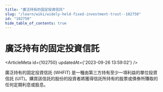 ```yaml
---
title: "廣泛持有的固定投資信託"
slug: "/learn/wiki/widely-held-fixed-investment-trust--102750"
id: "102750"
hide_table_of_contents: true
---
```



# 廣泛持有的固定投資信託

<ArticleMeta id={102750} updatedAt={'2023-09-26 13:59:02'} />
<div className='border-solid border-b border-t-0 my-4 border-[var(--ifm-color-gray-300)]' />

廣泛持有的固定投資信託 (WHFIT) 是一種由第三方持有至少一項利益的單位投資信託 (UIT)。購買該信託的股份的投資者將獲得信託所持有的股票或債券所賺取的任何定期利息或股息。
